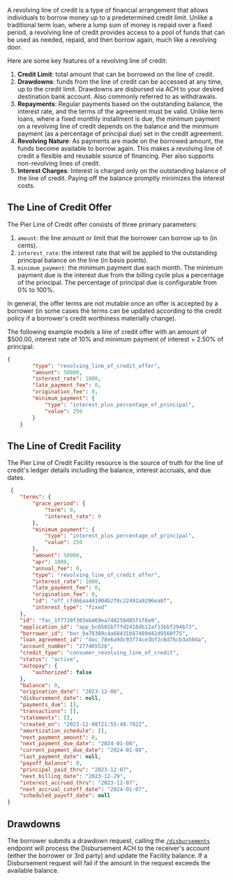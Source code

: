 A revolving line of credit is a type of financial arrangement that allows individuals to borrow money up to a predetermined credit limit. Unlike a traditional term loan, where a lump sum of money is repaid over a fixed period, a revolving line of credit provides access to a pool of funds that can be used as needed, repaid, and then borrow again, much like a revolving door.

Here are some key features of a revolving line of credit:

1. **Credit Limit**: total amount that can be borrowed on the line of credit.
2. **Drawdowns**: funds from the line of credit can be accessed at any time, up to the credit limit. Drawdowns are disbursed via ACH to your desired destination bank account. Also commonly referred to as withdrawals.
3. **Repayments**: Regular payments based on the outstanding balance, the interest rate, and the terms of the agreement must be valid. Unlike term loans, where a fixed monthly installment is due, the minimum payment on a revolving line of credit depends on the balance and the minimum payment (as a percentage of principal due) set in the credit agreement.
4. **Revolving Nature**: As payments are made on the borrowed amount, the funds become available to borrow again. This makes a revolving line of credit a flexible and reusable source of financing. Pier also supports non-revolving lines of credit.
5. **Interest Charges**: Interest is charged only on the outstanding balance of the line of credit. Paying off the balance promptly minimizes the interest costs.

## The Line of Credit Offer

The Pier Line of Credit offer consists of three primary parameters:

1. `amount`: the line amount or limit that the borrower can borrow up to (in cents).
2. `interest_rate`: the interest rate that will be applied to the outstanding principal balance on the line (in basis points).
3. `minimum_payment`: the minimum payment due each month. The minimum payment due is the interest due from the billing cycle plus a percentage of the principal. The percentage of principal due is configurable from 0% to 100%.

In general, the offer terms are not mutable once an offer is accepted by a borrower (in some cases the terms can be updated according to the credit policy if a borrower's credit worthiness materially change).

The following example models a line of credit offer with an amount of $500.00, interest rate of 10% and minimum payment of interest + 2.50% of principal:

```json
{
        "type": "revolving_line_of_credit_offer",
        "amount": 50000,
        "interest_rate": 1000,
        "late_payment_fee": 0,
        "origination_fee": 0,
        "minimum_payment": {
            "type": "interest_plus_percentage_of_principal",
            "value": 250
        }
    }
```

## The Line of Credit Facility

The Pier Line of Credit Facility resource is the source of truth for the line of credit's ledger details including the balance, interest accruals, and due dates.

```json
 {
    "terms": {
        "grace_period": {
            "term": 0,
            "interest_rate": 0
        },
        "minimum_payment": {
            "type": "interest_plus_percentage_of_principal",
            "value": 250
        },
        "amount": 50000,
        "apr": 1000,
        "annual_fee": 0,
        "type": "revolving_line_of_credit_offer",
        "interest_rate": 1000,
        "late_payment_fee": 0,
        "origination_fee": 0,
        "id": "off_cfd66aa4d1004b2f8c22491a9296ea8f",
        "interest_type": "fixed"
    },
    "id": "fac_1f7720f303eb469ea748258d85f1f8a9",
    "application_id": "app_bc6501b77fd2418db12af13bbf294b73",
    "borrower_id": "bor_9a78389c4a68431b87489d42d9560f75",
    "loan_agreement_id": "doc_78e6a9dc93f74ce3bf2c6d76cb3a50da",
    "account_number": "277465526",
    "credit_type": "consumer_revolving_line_of_credit",
    "status": "active",
    "autopay": {
        "authorized": false
    },
    "balance": 0,
    "origination_date": "2023-12-08",
    "disbursement_date": null,
    "payments_due": [],
    "transactions": [],
    "statements": [],
    "created_on": "2023-12-08T21:55:48.782Z",
    "amortization_schedule": [],
    "next_payment_amount": 0,
    "next_payment_due_date": "2024-01-08",
    "current_payment_due_date": "2024-01-08",
    "last_payment_date": null,
    "payoff_balance": 0,
    "principal_paid_thru": "2023-12-07",
    "next_billing_date": "2023-12-29",
    "interest_accrued_thru": "2023-12-07",
    "next_accrual_cutoff_date": "2024-01-07",
    "scheduled_payoff_date": null
}
```

## Drawdowns

The borrower submits a drawdown request, calling the [`/disbursements`](/api-reference/facilities/disburse) endpoint will process the Disbursement ACH to the receiver's account (either the borrower or 3rd party) and update the Facility balance. If a Disbursement request will fail if the amount in the request exceeds the available balance.
